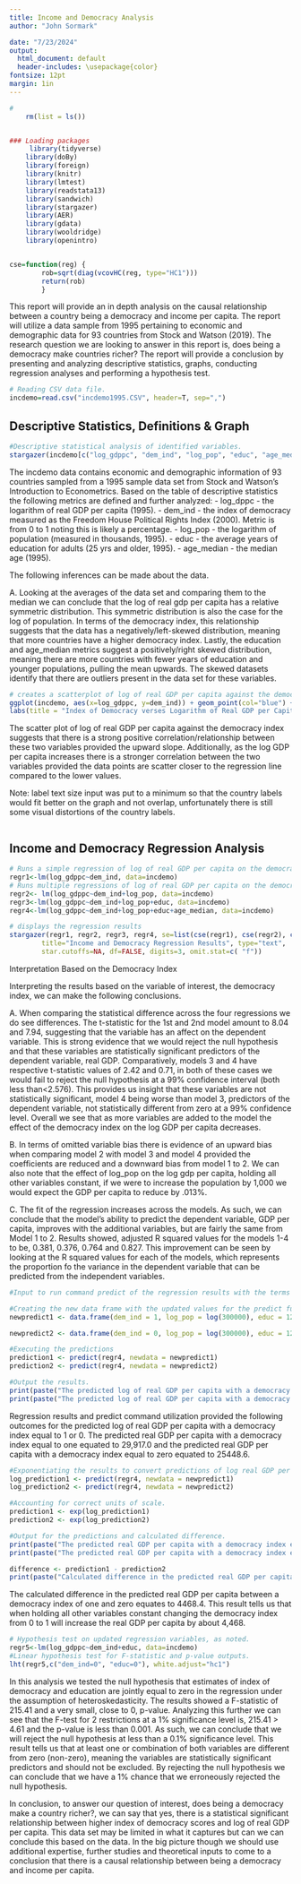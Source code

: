 ---
title: Income and Democracy Analysis
author: "John Sormark"

date: "7/23/2024"
output:
  html_document: default
  header-includes: \usepackage{color}
fontsize: 12pt
margin: 1in
---
<!--

-->

```{r setup, echo=FALSE, message=F, warning=F, include=FALSE}

#
    rm(list = ls())


### Loading packages
     library(tidyverse)
    library(doBy)
    library(foreign)
    library(knitr)
    library(lmtest)
    library(readstata13)
    library(sandwich)
    library(stargazer)
    library(AER)
    library(gdata)
    library(wooldridge)
    library(openintro)


cse=function(reg) {
        rob=sqrt(diag(vcovHC(reg, type="HC1")))
        return(rob)
        }

```

This report will provide an in depth analysis on the causal relationship between a country being a democracy and income per capita. The report will utilize a data sample from 1995 pertaining to economic and demographic data for 93 countries from Stock and Watson (2019). The research question we are looking to answer in this report is, does being a democracy make countries richer? The report will provide a conclusion by presenting and analyzing descriptive statistics, graphs, conducting regression analyses and performing a hypothesis test.

```{r data, echo=FALSE, warning=FALSE, include=FALSE}


# Reading CSV data file.
incdemo=read.csv("incdemo1995.CSV", header=T, sep=",")

```
## Descriptive Statistics, Definitions & Graph

```{r stargazer, echo=FALSE, warning=FALSE, comment="" }

#Descriptive statistical analysis of identified variables. 
stargazer(incdemo[c("log_gdppc", "dem_ind", "log_pop", "educ", "age_median")], type="text", digits=2 ,summary.stat=c("n", "mean", "median", "sd", "min", "max"), title="Income and Democracy Descriptive Statistics", flip=FALSE, covariate.labels=c("log gdppc", "dem ind", "log pop", "educ", "age median"))

```

The incdemo data contains economic and demographic information of 93 countries sampled from a 1995 sample data set from Stock and Watson's Introduction to Econometrics. Based on the table of descriptive statistics the following metrics are defined and further analyzed: 
- log_dppc - the logarithm of real GDP per capita (1995).
- dem_ind - the index of democracy measured as the Freedom House Political Rights Index (2000). Metric is from 0 to 1 noting this is likely a percentage. 
- log_pop - the logarithm of population (measured in thousands, 1995).
- educ - the average years of education for adults (25 yrs and older, 1995).
- age_median - the median age (1995).   

The following inferences can be made about the data.


A. Looking at the averages of the data set and comparing them to the median we can conclude that the log of real gdp per capita has a relative symmetric distribution. This symmetric distribution is also the case for the log of population. In terms of the democracy index, this relationship suggests that the data has a negatively/left-skewed distribution, meaning that more countries have a higher democracy index. Lastly, the education and age_median metrics suggest a positively/right skewed distribution, meaning there are more countries with fewer years of education and younger populations, pulling the mean upwards. The skewed datasets identify that there are outliers present in the data set for these variables.  

```{r images1, echo=FALSE, warning=FALSE, message=FALSE, comment=""}

# creates a scatterplot of log of real GDP per capita against the democracy index. 
ggplot(incdemo, aes(x=log_gdppc, y=dem_ind)) + geom_point(col="blue") + geom_text(aes(label=country), hjust=1, vjust=1, size=2) +
labs(title = "Index of Democracy verses Logarithm of Real GDP per Capita", x = "Log GDPPC", y = "Index of Democracy") + geom_smooth(method = "lm", col = "red", se=FALSE)

```

The scatter plot of log of real GDP per capita against the democracy index suggests that there is a strong positive correlation/relationship between these two variables provided the upward slope. Additionally, as the log GDP per capita increases there is a stronger correlation between the two variables provided the data points are scatter closer to the regression line compared to the lower values. 

Note: label text size input was put to a minimum so that the country labels would fit better on the graph and not overlap, unfortunately there is still some visual distortions of the country labels.

```{r images2, echo=FALSE, warning=FALSE, message=FALSE, comment=""}

```
## Income and Democracy Regression Analysis
```{r regression1, echo=FALSE, warning=FALSE, message=FALSE, comment=""}

# Runs a simple regression of log of real GDP per capita on the democracy index.
regr1<-lm(log_gdppc~dem_ind, data=incdemo)
# Runs multiple regressions of log of real GDP per capita on the democracy index, log of population, education and median age (variations of, as noted in formulations).
regr2<- lm(log_gdppc~dem_ind+log_pop, data=incdemo)
regr3<-lm(log_gdppc~dem_ind+log_pop+educ, data=incdemo)
regr4<-lm(log_gdppc~dem_ind+log_pop+educ+age_median, data=incdemo)

# displays the regression results
stargazer(regr1, regr2, regr3, regr4, se=list(cse(regr1), cse(regr2), cse(regr3), cse(regr4)), 
        title="Income and Democracy Regression Results", type="text", 
        star.cutoffs=NA, df=FALSE, digits=3, omit.stat=c( "f"))
```

Interpretation Based on the Democracy Index

Interpreting the results based on the variable of interest, the democracy index, we can make the following conclusions.

A. When comparing the statistical difference across the four regressions we do see differences. The t-statistic for the 1st and 2nd model amount to 8.04 and 7.94, suggesting that the variable has an affect on the dependent variable. This is strong evidence that we would reject the null hypothesis and that these variables are statistically significant predictors of the dependent variable, real GDP. Comparatively, models 3 and 4 have respective t-statistic values of 2.42 and 0.71, in both of these cases we would fail to reject the null hypothesis at a 99% confidence interval (both less than<2.576). This provides us insight that these variables are not statistically significant, model 4 being worse than model 3, predictors of the dependent variable, not statistically different from zero at a 99% confidence level. Overall we see that as more variables are added to the model the effect of the democracy index on the log GDP per capita decreases.

B. In terms of omitted variable bias there is evidence of an upward bias when comparing model 2 with model 3 and model 4 provided the coefficients are reduced and a downward bias from model 1 to 2. We can also note that the effect of log_pop on the log gdp per capita, holding all other variables constant, if we were to increase the population by 1,000 we would expect the GDP per capita to reduce by .013%. 

C. The fit of the regression increases across the models. As such, we can conclude that the model's ability to predict the dependent variable, GDP per capita, improves with the additional variables, but are fairly the same from Model 1 to 2. Results showed, adjusted R squared values for the models 1-4 to be, 0.381, 0.376, 0.764 and 0.827. This improvement can be seen by looking at the R squared values for each of the models, which represents the proportion fo the variance in the dependent variable that can be predicted from the independent variables.

```{r test, echo=FALSE, warning=FALSE, message=FALSE, comment=""}
#Input to run command predict of the regression results with the terms input below.

#Creating the new data frame with the updated values for the predict function. 
newpredict1 <- data.frame(dem_ind = 1, log_pop = log(300000), educ = 12, age_median = 35)

newpredict2 <- data.frame(dem_ind = 0, log_pop = log(300000), educ = 12, age_median = 35)

#Executing the predictions
prediction1 <- predict(regr4, newdata = newpredict1)
prediction2 <- predict(regr4, newdata = newpredict2)

#Output the results.
print(paste("The predicted log of real GDP per capita with a democracy index equal to one:", prediction1))
print(paste("The predicted log of real GDP per capita with a democracy index equal to zero:", prediction2))


```

Regression results and predict command utilization provided the following outcomes for the predicted log of real GDP per capita with a democracy index equal to 1 or 0. The predicted real GDP per capita with a democracy index equal to one equated to 29,917.0 and the predicted real GDP per capita with a democracy index equal to zero equated to 25448.6.

```{r images3, echo=FALSE, warning=FALSE, message=FALSE, comment=""}

#Exponentiating the results to convert predictions of log real GDP per capita to real GDP per capita. 
log_prediction1 <- predict(regr4, newdata = newpredict1)
log_prediction2 <- predict(regr4, newdata = newpredict2)

#Accounting for correct units of scale.
prediction1 <- exp(log_prediction1)
prediction2 <- exp(log_prediction2)

#Output for the predictions and calculated difference.
print(paste("The predicted real GDP per capita with a democracy index equal to one:", prediction1))
print(paste("The predicted real GDP per capita with a democracy index equal to zero:", prediction2))

difference <- prediction1 - prediction2
print(paste("Calculated difference in the predicted real GDP per capita between a democracy index of one and zero:", difference))

```

The calculated difference in the predicted real GDP per capita between a democracy index of one and zero equates to 4468.4. This result tells us that when holding all other variables constant changing the democracy index from 0 to 1 will increase the real GDP per capita by about 4,468. 

```{r images4, echo=FALSE, warning=FALSE, message=FALSE, comment=""}

# Hypothesis test on updated regression variables, as noted.
regr5<-lm(log_gdppc~dem_ind+educ, data=incdemo)
#Linear hypothesis test for F-statistic and p-value outputs.
lht(regr5,c("dem_ind=0", "educ=0"), white.adjust="hc1")


```
In this analysis we tested the null hypothesis that estimates of index of democracy and education are jointly equal to zero in the regression under the assumption of heteroskedasticity. The results showed a F-statistic of 215.41 and a very small, close to 0, p-value. Analyzing this further we can see that the F-test for 2 restrictions at a 1% significance level is, 215.41 > 4.61 and the p-value is less than 0.001. As such, we can conclude that we will reject the null hypothesis at less than a 0.1% significance level. This result tells us that at least one or combination of both variables are different from zero (non-zero), meaning the variables are statistically significant predictors and should not be excluded. By rejecting the null hypothesis we can conclude that we have a 1% chance that we erroneously rejected the null hypothesis.  

In conclusion, to answer our question of interest, does being a democracy make a country richer?, we can say that yes, there is a statistical significant relationship between higher index of democracy scores and log of real GDP per capita. This data set may be limited in what it captures but can we can conclude this based on the data. In the big picture though we should use additional expertise, further studies and theoretical inputs to come to a conclusion that there is a causal relationship between being a democracy and income per capita. 
